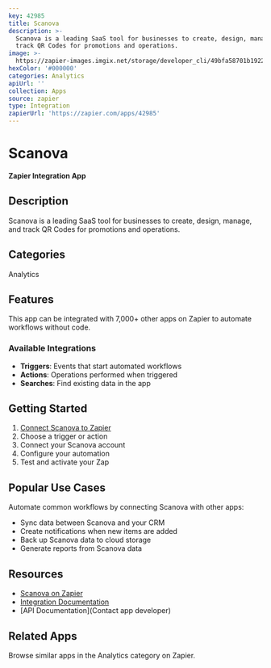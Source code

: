 ```yaml
---
key: 42985
title: Scanova
description: >-
  Scanova is a leading SaaS tool for businesses to create, design, manage, and
  track QR Codes for promotions and operations.
image: >-
  https://zapier-images.imgix.net/storage/developer_cli/49bfa58701b19223b0856ac697ed8de3.png?auto=format%2Ccompress&ixlib=python-3.0.0&q=50
hexColor: '#000000'
categories: Analytics
apiUrl: ''
collection: Apps
source: zapier
type: Integration
zapierUrl: 'https://zapier.com/apps/42985'
---
```

# Scanova

**Zapier Integration App**

## Description

Scanova is a leading SaaS tool for businesses to create, design, manage, and track QR Codes for promotions and operations.

## Categories

Analytics

## Features

This app can be integrated with 7,000+ other apps on Zapier to automate workflows without code.

### Available Integrations

- **Triggers**: Events that start automated workflows
- **Actions**: Operations performed when triggered
- **Searches**: Find existing data in the app

## Getting Started

1. [Connect Scanova to Zapier](https://zapier.com/apps/42985)
2. Choose a trigger or action
3. Connect your Scanova account
4. Configure your automation
5. Test and activate your Zap

## Popular Use Cases

Automate common workflows by connecting Scanova with other apps:

- Sync data between Scanova and your CRM
- Create notifications when new items are added
- Back up Scanova data to cloud storage
- Generate reports from Scanova data

## Resources

- [Scanova on Zapier](https://zapier.com/apps/42985)
- [Integration Documentation](https://zapier.com/apps/42985/integrations)
- [API Documentation](Contact app developer)

## Related Apps

Browse similar apps in the Analytics category on Zapier.
